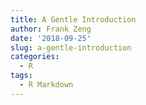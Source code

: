 ```yaml
---
title: A Gentle Introduction
author: Frank Zeng
date: '2018-09-25'
slug: a-gentle-introduction
categories:
  - R
tags:
  - R Markdown
---
```


